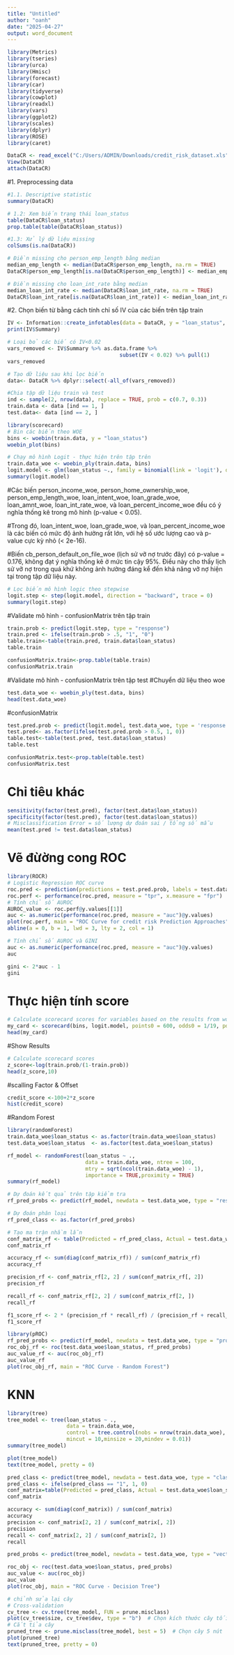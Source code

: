 ---
title: "Untitled"
author: "oanh"
date: "2025-04-27"
output: word_document
---

```{r}
library(Metrics)
library(tseries)
library(urca)
library(Hmisc)
library(forecast)
library(car)
library(tidyverse)
library(cowplot)
library(readxl)
library(vars)
library(ggplot2)
library(scales)
library(dplyr)
library(ROSE)
library(caret)
```

```{r}
DataCR <- read_excel("C:/Users/ADMIN/Downloads/credit_risk_dataset.xls")
View(DataCR)
attach(DataCR)
```

#1. Preprocessing data
```{r}
#1.1. Descriptive statistic
summary(DataCR)
```
```{r}
# 1.2: Xem biến trạng thái loan_status
table(DataCR$loan_status)
prop.table(table(DataCR$loan_status))
```
```{r}
#1.3: Xử lý dữ liệu missing 
colSums(is.na(DataCR))
```
```{r}
# Điền missing cho person_emp_length bằng median
median_emp_length <- median(DataCR$person_emp_length, na.rm = TRUE)
DataCR$person_emp_length[is.na(DataCR$person_emp_length)] <- median_emp_length

# Điền missing cho loan_int_rate bằng median
median_loan_int_rate <- median(DataCR$loan_int_rate, na.rm = TRUE)
DataCR$loan_int_rate[is.na(DataCR$loan_int_rate)] <- median_loan_int_rate

```

#2. Chọn biến từ bằng cách tính chỉ số IV của các biến trên tập train
```{r}
IV <- Information::create_infotables(data = DataCR, y = "loan_status", parallel = FALSE)
print(IV$Summary)
```
```{r}
# Loại bỏ các biế có IV<0.02
vars_removed <- IV$Summary %>% as.data.frame %>% 
                                    subset(IV < 0.02) %>% pull(1)
vars_removed
```
```{r}
# Tạo dữ liệu sau khi lọc biến 
data<- DataCR %>% dplyr::select(-all_of(vars_removed))
```

```{r}
#Chia tập dữ liệu train và test 
ind <- sample(2, nrow(data), replace = TRUE, prob = c(0.7, 0.3))
train.data <- data [ind == 1, ]
test.data<- data [ind == 2, ]
```

```{r}
library(scorecard)
# Bin các biến theo WOE
bins <- woebin(train.data, y = "loan_status")
woebin_plot(bins)
```

```{r}
# Chạy mô hình Logit - thực hiện trên tập trên 
train.data_woe <- woebin_ply(train.data, bins)
logit.model <- glm(loan_status ~., family = binomial(link = 'logit'), data = train.data_woe)
summary(logit.model)
```
#Các biến person_income_woe, person_home_ownership_woe, person_emp_length_woe, loan_intent_woe, loan_grade_woe, loan_amnt_woe, loan_int_rate_woe, và loan_percent_income_woe đều có ý nghĩa thống kê trong mô hình (p-value < 0.05).

#Trong đó, loan_intent_woe, loan_grade_woe, và loan_percent_income_woe là các biến có mức độ ảnh hưởng rất lớn, với hệ số ước lượng cao và p-value cực kỳ nhỏ (< 2e-16).

#Biến cb_person_default_on_file_woe (lịch sử vỡ nợ trước đây) có p-value = 0.176, không đạt ý nghĩa thống kê ở mức tin cậy 95%. Điều này cho thấy lịch sử vỡ nợ trong quá khứ không ảnh hưởng đáng kể đến khả năng vỡ nợ hiện tại trong tập dữ liệu này.

```{r}
# Lọc biến mô hình logic theo stepwise
logit.step <- step(logit.model, direction = "backward", trace = 0)
summary(logit.step)

```
#Validate mô hình - confusionMatrix trên tập train
```{r}
train.prob <- predict(logit.step, type = "response")
train.pred <- ifelse(train.prob > .5, "1", "0")
table.train<-table(train.pred, train.data$loan_status)
table.train
```
```{r}
confusionMatrix.train<-prop.table(table.train)
confusionMatrix.train
```
#Validate mô hình - confusionMatrix trên tập test
#Chuyển dữ liệu theo woe
```{r}
test.data_woe <- woebin_ply(test.data, bins)
head(test.data_woe)

```
#confusionMatrix
```{r}
test.pred.prob <- predict(logit.model, test.data_woe, type = 'response')
test.pred<- as.factor(ifelse(test.pred.prob > 0.5, 1, 0))
table.test<-table(test.pred, test.data$loan_status)
table.test
```
```{r}
confusionMatrix.test<-prop.table(table.test)
confusionMatrix.test
```
# Chỉ tiêu khác 
```{r}
sensitivity(factor(test.pred), factor(test.data$loan_status))
specificity(factor(test.pred), factor(test.data$loan_status))
# Misclassification Error = số lượng dự đoán sai / tổng số mẫu
mean(test.pred != test.data$loan_status)

```
# Vẽ đừờng cong ROC
```{r}
library(ROCR)
# Logistic Regression ROC curve
roc.pred <- prediction(predictions = test.pred.prob, labels = test.data$loan_status)
roc.perf <- performance(roc.pred, measure = "tpr", x.measure = "fpr")
# Tính chỉ số AUROC
AUROC_value <- roc.perf@y.values[[1]]
auc <- as.numeric(performance(roc.pred, measure = "auc")@y.values)
plot(roc.perf, main = "ROC Curve for credit risk Prediction Approaches", col = 2, lwd = 2)
abline(a = 0, b = 1, lwd = 3, lty = 2, col = 1)
```

```{r}
# Tính chỉ số AUROC và GINI
auc <- as.numeric(performance(roc.pred, measure = "auc")@y.values)
auc

gini <- 2*auc - 1
gini
```
# Thực hiện tính score
```{r}
# Calculate scorecard scores for variables based on the results from woebin and glm: 
my_card <- scorecard(bins, logit.model, points0 = 600, odds0 = 1/19, pdo = 50)
head(my_card)
```
#Show Results
```{r}
# Calculate scorecard scores
z_score<-log(train.prob/(1-train.prob))
head(z_score,10)
```
#scalling Factor & Offset
```{r}
credit_score <-100+2*z_score
hist(credit_score)
```
#Random Forest
```{r}
library(randomForest)
train.data_woe$loan_status <- as.factor(train.data_woe$loan_status)
test.data_woe$loan_status  <- as.factor(test.data_woe$loan_status)

rf_model <- randomForest(loan_status ~ ., 
                         data = train.data_woe, ntree = 100, 
                         mtry = sqrt(ncol(train.data_woe) - 1),  
                         importance = TRUE,proximity = TRUE)  
summary(rf_model)
```
```{r}
# Dự đoán kết quả trên tập kiểm tra
rf_pred_probs <- predict(rf_model, newdata = test.data_woe, type = "response")

# Dự đoán phân loại
rf_pred_class <- as.factor(rf_pred_probs)

# Tạo ma trận nhầm lẫn
conf_matrix_rf <- table(Predicted = rf_pred_class, Actual = test.data_woe$loan_status)
conf_matrix_rf
```
```{r}
accuracy_rf <- sum(diag(conf_matrix_rf)) / sum(conf_matrix_rf)
accuracy_rf

```
```{r}
precision_rf <- conf_matrix_rf[2, 2] / sum(conf_matrix_rf[, 2])
precision_rf

```

```{r}
recall_rf <- conf_matrix_rf[2, 2] / sum(conf_matrix_rf[2, ])
recall_rf
```

```{r}
f1_score_rf <- 2 * (precision_rf * recall_rf) / (precision_rf + recall_rf)
f1_score_rf
```

```{r}
library(pROC)
rf_pred_probs <- predict(rf_model, newdata = test.data_woe, type = "prob")[, 2]
roc_obj_rf <- roc(test.data_woe$loan_status, rf_pred_probs)
auc_value_rf <- auc(roc_obj_rf)
auc_value_rf
plot(roc_obj_rf, main = "ROC Curve - Random Forest")
```
# KNN
```{r}
library(tree)
tree_model <- tree(loan_status ~ ., 
                   data = train.data_woe,
                   control = tree.control(nobs = nrow(train.data_woe),
                   mincut = 10,minsize = 20,mindev = 0.01))
summary(tree_model)
```
```{r}
plot(tree_model)
text(tree_model, pretty = 0)
```
```{r}
pred_class <- predict(tree_model, newdata = test.data_woe, type = "class")
pred_class <- ifelse(pred_class == "1", 1, 0)
conf_matrix=table(Predicted = pred_class, Actual = test.data_woe$loan_status)
conf_matrix
```
```{r}
accuracy <- sum(diag(conf_matrix)) / sum(conf_matrix)
accuracy
precision <- conf_matrix[2, 2] / sum(conf_matrix[, 2])
precision
recall <- conf_matrix[2, 2] / sum(conf_matrix[2, ])
recall
```
```{r}
pred_probs <- predict(tree_model, newdata = test.data_woe, type = "vector")[, 2]

roc_obj <- roc(test.data_woe$loan_status, pred_probs)
auc_value <- auc(roc_obj)
auc_value
plot(roc_obj, main = "ROC Curve - Decision Tree")
```
```{r}
# chỉnh sửa lại cây 
# Cross-validation
cv_tree <- cv.tree(tree_model, FUN = prune.misclass)
plot(cv_tree$size, cv_tree$dev, type = "b")  # Chọn kích thước cây tối ưu
# Cắt tỉa cây
pruned_tree <- prune.misclass(tree_model, best = 5)  # Chọn cây 5 nút
plot(pruned_tree)
text(pruned_tree, pretty = 0)
```




